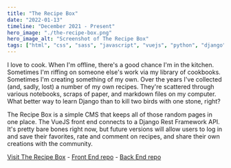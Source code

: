 ```yaml
---
title: "The Recipe Box"
date: "2022-01-13"
timeline: "December 2021 - Present"
hero_image: "./the-recipe-box.png"
hero_image_alt: "Screenshot of The Recipe Box"
tags: ["html", "css", "sass", "javascript", "vuejs", "python", "django", "django rest framework"]
---
```


I love to cook. When I'm offline, there's a good chance I'm in the kitchen. Sometimes I'm riffing on someone else's work via my library of cookbooks. Sometimes I'm creating something of my own. Over the years I've collected (and, sadly, lost) a number of my own recipes. They're scattered through various notebooks, scraps of paper, and markdown files on my computer. What better way to learn Django than to kill two birds with one stone, right?

The Recipe Box is a simple CMS that keeps all of those random pages in one place. The VueJS front end connects to a Django Rest Framework API. It's pretty bare bones right now, but future versions will allow users to log in and save their favorites, rate and comment on recipes, and share their own creations with the community.

[Visit The Recipe Box](https://pmcghen.github.io/recipe-box/) -
[Front End repo](https://github.com/pmcghen/recipe-box) -
[Back End repo](https://github.com/pmcghen/recipe-box-backend)
